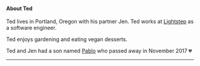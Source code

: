 
#### About Ted

Ted lives in Portland, Oregon with his partner Jen. Ted works at
[Lightstep](https://lightstep.com) as a software engineer.

Ted enjoys gardening and eating vegan desserts.

Ted and Jen had a son named [Pablo](/pablo) who passed away in November
2017 <span aria-label="broken heart" role="img">💔</span>

---

